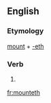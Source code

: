 ==English==

===Etymology===
[[mount]] + [[-eth]]

===Verb===
{{en-verb form}}

# {{en-archaic third-person singular of|mount}}

[[fr:mounteth]]